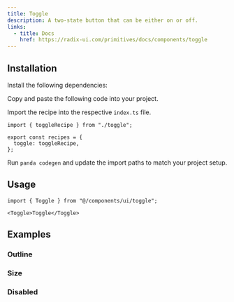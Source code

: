 ```yaml
---
title: Toggle
description: A two-state button that can be either on or off.
links:
  - title: Docs
    href: https://radix-ui.com/primitives/docs/components/toggle
---
```


<ComponentPreview name="toggle-demo" />

## Installation

<Steps>

<Step>Install the following dependencies:</Step>

<PackageInstaller name="@radix-ui/react-toggle" />

<Step>Copy and paste the following code into your project.</Step>

<ComponentSource name="toggle.ts" type="recipe" />

<ComponentSource name="toggle.tsx" type="component" />

<Step>Import the recipe into the respective `index.ts` file.</Step>

```tsx
import { toggleRecipe } from "./toggle";

export const recipes = {
  toggle: toggleRecipe,
};
```

<Step>Run `panda codegen` and update the import paths to match your project setup.</Step>

</Steps>

## Usage

```tsx
import { Toggle } from "@/components/ui/toggle";
```

```tsx
<Toggle>Toggle</Toggle>
```

## Examples

### Outline

<ComponentPreview name="toggle-outline" />

### Size

<ComponentPreview name="toggle-size" />

### Disabled

<ComponentPreview name="toggle-disabled" />
